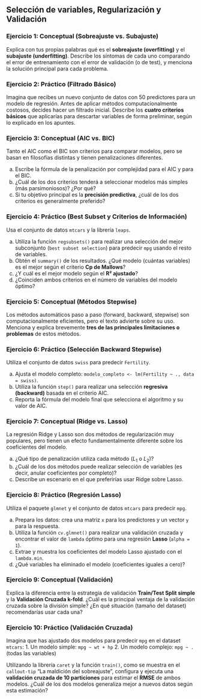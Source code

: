 <!-- ---
title: "Ejercicios: Selección de variables, Regularización y Validación"
subtitle: "Modelos Estadísticos de Predicción"
author: "Víctor Aceña Gil - Isaac Martín de Diego"
date: today
format: 
  html:
    toc: true
    toc-depth: 3
    code-fold: false
    theme: cosmo
    embed-resources: true
execute:
  warning: false
  message: false
--- -->

## **Selección de variables, Regularización y Validación**

### Ejercicio 1: Conceptual (Sobreajuste vs. Subajuste)

Explica con tus propias palabras qué es el **sobreajuste (overfitting)** y el **subajuste (underfitting)**. Describe los síntomas de cada uno comparando el error de entrenamiento con el error de validación (o de test), y menciona la solución principal para cada problema.



### Ejercicio 2: Práctico (Filtrado Básico)

Imagina que recibes un nuevo conjunto de datos con 50 predictores para un modelo de regresión. Antes de aplicar métodos computacionalmente costosos, decides hacer un filtrado inicial. Describe los **cuatro criterios básicos** que aplicarías para descartar variables de forma preliminar, según lo explicado en los apuntes.



### Ejercicio 3: Conceptual (AIC vs. BIC)

Tanto el AIC como el BIC son criterios para comparar modelos, pero se basan en filosofías distintas y tienen penalizaciones diferentes.

a) Escribe la fórmula de la penalización por complejidad para el AIC y para el BIC.
b) ¿Cuál de los dos criterios tenderá a seleccionar modelos más simples (más parsimoniosos)? ¿Por qué?
c) Si tu objetivo principal es la **precisión predictiva**, ¿cuál de los dos criterios es generalmente preferido?



### Ejercicio 4: Práctico (Best Subset y Criterios de Información)

Usa el conjunto de datos `mtcars` y la librería `leaps`.

a) Utiliza la función `regsubsets()` para realizar una selección del mejor subconjunto (`best subset selection`) para predecir `mpg` usando el resto de variables.
b) Obtén el `summary()` de los resultados. ¿Qué modelo (cuántas variables) es el mejor según el criterio **Cp de Mallows**?
c) ¿Y cuál es el mejor modelo según el **R² ajustado**?
d) ¿Coinciden ambos criterios en el número de variables del modelo óptimo?



### Ejercicio 5: Conceptual (Métodos Stepwise)

Los métodos automáticos paso a paso (forward, backward, stepwise) son computacionalmente eficientes, pero el texto advierte sobre su uso. Menciona y explica brevemente **tres de las principales limitaciones o problemas** de estos métodos.



### Ejercicio 6: Práctico (Selección Backward Stepwise)

Utiliza el conjunto de datos `swiss` para predecir `Fertility`.

a) Ajusta el modelo completo: `modelo_completo <- lm(Fertility ~ ., data = swiss)`.
b) Utiliza la función `step()` para realizar una selección **regresiva (backward)** basada en el criterio AIC.
c) Reporta la fórmula del modelo final que selecciona el algoritmo y su valor de AIC.



### Ejercicio 7: Conceptual (Ridge vs. Lasso)

La regresión Ridge y Lasso son dos métodos de regularización muy populares, pero tienen un efecto fundamentalmente diferente sobre los coeficientes del modelo.

a) ¿Qué tipo de penalización utiliza cada método ($L_1$ o $L_2$)?
b) ¿Cuál de los dos métodos puede realizar selección de variables (es decir, anular coeficientes por completo)?
c) Describe un escenario en el que preferirías usar Ridge sobre Lasso. 



### Ejercicio 8: Práctico (Regresión Lasso)

Utiliza el paquete `glmnet` y el conjunto de datos `mtcars` para predecir `mpg`.

a) Prepara los datos: crea una matriz `x` para los predictores y un vector `y` para la respuesta.
b) Utiliza la función `cv.glmnet()` para realizar una validación cruzada y encontrar el valor de `lambda` óptimo para una regresión **Lasso** (`alpha = 1`).
c) Extrae y muestra los coeficientes del modelo Lasso ajustado con el `lambda.min`.
d) ¿Qué variables ha eliminado el modelo (coeficientes iguales a cero)?



### Ejercicio 9: Conceptual (Validación)

Explica la diferencia entre la estrategia de validación **Train/Test Split simple** y la **Validación Cruzada k-fold**. ¿Cuál es la principal ventaja de la validación cruzada sobre la división simple? ¿En qué situación (tamaño del dataset) recomendarías usar cada una?



### Ejercicio 10: Práctico (Validación Cruzada)

Imagina que has ajustado dos modelos para predecir `mpg` en el dataset `mtcars`:
1.  Un modelo simple: `mpg ~ wt + hp`
2.  Un modelo complejo: `mpg ~ .` (todas las variables)

Utilizando la librería `caret` y la función `train()`, como se muestra en el `callout-tip` "La maldición del sobreajuste", configura y ejecuta una **validación cruzada de 10 particiones** para estimar el **RMSE** de ambos modelos. ¿Cuál de los dos modelos generaliza mejor a nuevos datos según esta estimación?